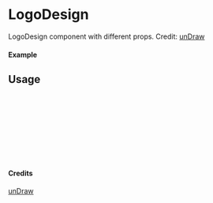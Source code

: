 
<Meta of={LogoDesign} title="unDraw/LogoDesign" />

# LogoDesign

LogoDesign component with different props.
Credit: [unDraw](https://undraw.co/illustrations)

#### Example

<Canvas of={LogoDesign.Primary} />

## Usage

```ts
import { LogoDesign } from "yadl-ui";

const Example = () => {
  return (
      <LogoDesign />
  );
};

export default Example;
```

#### Credits
[unDraw](https://undraw.co/illustrations)

